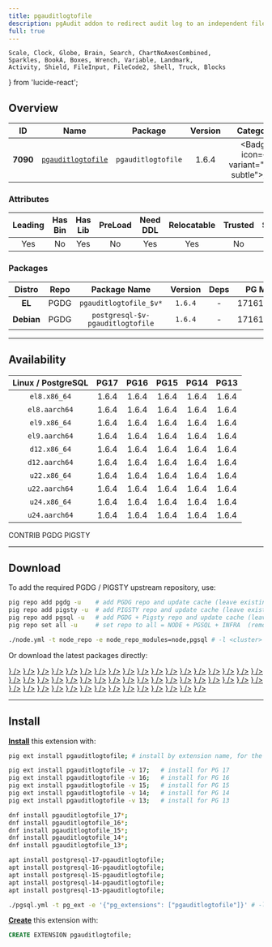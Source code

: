 ```yaml
---
title: pgauditlogtofile
description: pgAudit addon to redirect audit log to an independent file
full: true
---
```


    Scale, Clock, Globe, Brain, Search, ChartNoAxesCombined,
    Sparkles, BookA, Boxes, Wrench, Variable, Landmark,
    Activity, Shield, FileInput, FileCode2, Shell, Truck, Blocks
} from 'lucide-react';

## Overview

| <TooltipIconButton tooltip="Extension unique identifier" side="top">ID</TooltipIconButton> | <TooltipIconButton tooltip="Extension name" side="top">Name</TooltipIconButton> | <TooltipIconButton tooltip="Package name for installation" side="top">Package</TooltipIconButton> | <TooltipIconButton tooltip="Latest available extension version" side="top">Version</TooltipIconButton> | <TooltipIconButton tooltip="Extension category" side="top">Category</TooltipIconButton> | <TooltipIconButton tooltip="Open source license" side="top">License</TooltipIconButton> | <TooltipIconButton tooltip="Programming language" side="top">Lang</TooltipIconButton> |
|:--------:|:--------:|:----------:|:--------------:|:---------------------------------------:|:------------------------------------------------------:|:----:|
| **7090** | [`pgauditlogtofile`](https://github.com/fmbiete/pgauditlogtofile) | `pgauditlogtofile` | 1.6.4 | <Badge icon={<Shield />} variant="red-subtle"><a href="/ext/sec" className="no-underline">SEC</a></Badge> | <a href="/ext/list/license#postgresql" className="no-underline"><Badge icon={<Scale />} variant="blue-subtle">PostgreSQL</Badge></a> | <a href="/ext/list/lang#c"><Badge icon={<FileCode2 />} variant="blue-subtle">C</Badge></a> |

### Attributes

| <TooltipIconButton tooltip="The Primary Leading extension in the Package" side="top">Leading</TooltipIconButton> | <TooltipIconButton tooltip="Contains binary utils" side="top">Has Bin</TooltipIconButton> | <TooltipIconButton tooltip="Contains .so shared library files" side="top">Has Lib</TooltipIconButton> | <TooltipIconButton tooltip="Requires preloading via shared_preload_libraries" side="top">PreLoad</TooltipIconButton> | <TooltipIconButton tooltip="Requires CREATE EXTENSION DDL command" side="top">Need DDL</TooltipIconButton> | <TooltipIconButton tooltip="Can be installed in any schema" side="top">Relocatable</TooltipIconButton> | <TooltipIconButton tooltip="Can be created by non-superuser" side="top">Trusted</TooltipIconButton> | <TooltipIconButton tooltip="Schemas used by this extension" side="top">Schemas</TooltipIconButton> |
|:-------:|:-------:|:-------:|:-------:|:--------:|:-----------:|:-------:|:-------:|
| Yes | No | Yes | No | Yes | Yes | No | - |

### Packages

| <TooltipIconButton tooltip="Linux distribution family, EL or Debian" side="top">Distro</TooltipIconButton> | <TooltipIconButton tooltip="Package repository" side="top">Repo</TooltipIconButton> | <TooltipIconButton tooltip="The RPM/DEB Package Name Pattern (replace $v with real pg major)" side="top">Package Name</TooltipIconButton> | <TooltipIconButton tooltip="Latest package version" side="top">Version</TooltipIconButton> | <TooltipIconButton tooltip="RPM/DEB Package dependencies" side="top">Deps</TooltipIconButton> | <TooltipIconButton tooltip="Available in these PostgreSQL Major Versions" side="top">PG Major</TooltipIconButton> |
|:----------:|:--------:|:------------------------:|:-----------:|:------------:|:------------------:|
|   **EL**   | <Badge variant="blue-subtle"><span className="font-bold">PGDG</span></Badge> | `pgauditlogtofile_$v*` | `1.6.4` | - | <Badge variant="green-subtle">17</Badge><Badge variant="green-subtle">16</Badge><Badge variant="green-subtle">15</Badge><Badge variant="green-subtle">14</Badge><Badge variant="green-subtle">13</Badge> |
| **Debian** | <Badge variant="blue-subtle"><span className="font-bold">PGDG</span></Badge> | `postgresql-$v-pgauditlogtofile` | `1.6.4` | - | <Badge variant="green-subtle">17</Badge><Badge variant="green-subtle">16</Badge><Badge variant="green-subtle">15</Badge><Badge variant="green-subtle">14</Badge><Badge variant="green-subtle">13</Badge> |



------

## Availability

| <TooltipIconButton tooltip="Linux Distro Arch / PostgreSQL Major Version" side="top">Linux / PostgreSQL </TooltipIconButton> | **PG17** | **PG16** | **PG15** | **PG14** | **PG13** |
|:-----:|:-----:|:-----:|:-----:|:-----:|:-----:|
| `el8.x86_64` | <Badge variant="blue-subtle">1.6.4</Badge> | <Badge variant="blue-subtle">1.6.4</Badge> | <Badge variant="blue-subtle">1.6.4</Badge> | <Badge variant="blue-subtle">1.6.4</Badge> | <Badge variant="blue-subtle">1.6.4</Badge> |
| `el8.aarch64` | <Badge variant="blue-subtle">1.6.4</Badge> | <Badge variant="blue-subtle">1.6.4</Badge> | <Badge variant="blue-subtle">1.6.4</Badge> | <Badge variant="blue-subtle">1.6.4</Badge> | <Badge variant="blue-subtle">1.6.4</Badge> |
| `el9.x86_64` | <Badge variant="blue-subtle">1.6.4</Badge> | <Badge variant="blue-subtle">1.6.4</Badge> | <Badge variant="blue-subtle">1.6.4</Badge> | <Badge variant="blue-subtle">1.6.4</Badge> | <Badge variant="blue-subtle">1.6.4</Badge> |
| `el9.aarch64` | <Badge variant="blue-subtle">1.6.4</Badge> | <Badge variant="blue-subtle">1.6.4</Badge> | <Badge variant="blue-subtle">1.6.4</Badge> | <Badge variant="blue-subtle">1.6.4</Badge> | <Badge variant="blue-subtle">1.6.4</Badge> |
| `d12.x86_64` | <Badge variant="blue-subtle">1.6.4</Badge> | <Badge variant="blue-subtle">1.6.4</Badge> | <Badge variant="blue-subtle">1.6.4</Badge> | <Badge variant="blue-subtle">1.6.4</Badge> | <Badge variant="blue-subtle">1.6.4</Badge> |
| `d12.aarch64` | <Badge variant="blue-subtle">1.6.4</Badge> | <Badge variant="blue-subtle">1.6.4</Badge> | <Badge variant="blue-subtle">1.6.4</Badge> | <Badge variant="blue-subtle">1.6.4</Badge> | <Badge variant="blue-subtle">1.6.4</Badge> |
| `u22.x86_64` | <Badge variant="blue-subtle">1.6.4</Badge> | <Badge variant="blue-subtle">1.6.4</Badge> | <Badge variant="blue-subtle">1.6.4</Badge> | <Badge variant="blue-subtle">1.6.4</Badge> | <Badge variant="blue-subtle">1.6.4</Badge> |
| `u22.aarch64` | <Badge variant="blue-subtle">1.6.4</Badge> | <Badge variant="blue-subtle">1.6.4</Badge> | <Badge variant="blue-subtle">1.6.4</Badge> | <Badge variant="blue-subtle">1.6.4</Badge> | <Badge variant="blue-subtle">1.6.4</Badge> |
| `u24.x86_64` | <Badge variant="blue-subtle">1.6.4</Badge> | <Badge variant="blue-subtle">1.6.4</Badge> | <Badge variant="blue-subtle">1.6.4</Badge> | <Badge variant="blue-subtle">1.6.4</Badge> | <Badge variant="blue-subtle">1.6.4</Badge> |
| `u24.aarch64` | <Badge variant="blue-subtle">1.6.4</Badge> | <Badge variant="blue-subtle">1.6.4</Badge> | <Badge variant="blue-subtle">1.6.4</Badge> | <Badge variant="blue-subtle">1.6.4</Badge> | <Badge variant="blue-subtle">1.6.4</Badge> |

<Badge variant="green-subtle"><span className="font-black">CONTRIB</span></Badge> <Badge variant="blue-subtle"><span className="font-black">PGDG</span></Badge> <Badge variant="amber-subtle"><span className="font-black">PIGSTY</span></Badge>

------

## Download

To add the required PGDG / PIGSTY upstream repository, use:

```bash tab="pig"
pig repo add pgdg -u    # add PGDG repo and update cache (leave existing repos)
pig repo add pigsty -u  # add PIGSTY repo and update cache (leave existing repos)
pig repo add pgsql -u   # add PGDG + Pigsty repo and update cache (leave existing repos)
pig repo set all -u     # set repo to all = NODE + PGSQL + INFRA  (remove existing repos)
```
```bash tab="pigsty"
./node.yml -t node_repo -e node_repo_modules=node,pgsql # -l <cluster>
```

Or download the latest packages directly:

<Files>
    <Folder name="el8.x86_64">
        <a href="https://download.postgresql.org/pub/repos/yum/17/redhat/rhel-8-x86_64/pgauditlogtofile_17-1.6.4-1PGDG.rhel8.x86_64.rpm"><File name="pgauditlogtofile_17-1.6.4-1PGDG.rhel8.x86_64.rpm" icon={<Package className="text-emerald-500" />} /></a>
        <a href="https://download.postgresql.org/pub/repos/yum/16/redhat/rhel-8-x86_64/pgauditlogtofile_16-1.6.4-1PGDG.rhel8.x86_64.rpm"><File name="pgauditlogtofile_16-1.6.4-1PGDG.rhel8.x86_64.rpm" icon={<Package className="text-emerald-500" />} /></a>
        <a href="https://download.postgresql.org/pub/repos/yum/15/redhat/rhel-8-x86_64/pgauditlogtofile_15-1.6.4-1PGDG.rhel8.x86_64.rpm"><File name="pgauditlogtofile_15-1.6.4-1PGDG.rhel8.x86_64.rpm" icon={<Package className="text-emerald-500" />} /></a>
        <a href="https://download.postgresql.org/pub/repos/yum/14/redhat/rhel-8-x86_64/pgauditlogtofile_14-1.6.4-1PGDG.rhel8.x86_64.rpm"><File name="pgauditlogtofile_14-1.6.4-1PGDG.rhel8.x86_64.rpm" icon={<Package className="text-emerald-500" />} /></a>
        <a href="https://download.postgresql.org/pub/repos/yum/13/redhat/rhel-8-x86_64/pgauditlogtofile_13-1.6.4-1PGDG.rhel8.x86_64.rpm"><File name="pgauditlogtofile_13-1.6.4-1PGDG.rhel8.x86_64.rpm" icon={<Package className="text-emerald-500" />} /></a>
    </Folder>
    <Folder name="el8.aarch64">
        <a href="https://download.postgresql.org/pub/repos/yum/17/redhat/rhel-8-aarch64/pgauditlogtofile_17-1.6.4-1PGDG.rhel8.aarch64.rpm"><File name="pgauditlogtofile_17-1.6.4-1PGDG.rhel8.aarch64.rpm" icon={<Package className="text-orange-500" />} /></a>
        <a href="https://download.postgresql.org/pub/repos/yum/16/redhat/rhel-8-aarch64/pgauditlogtofile_16-1.6.4-1PGDG.rhel8.aarch64.rpm"><File name="pgauditlogtofile_16-1.6.4-1PGDG.rhel8.aarch64.rpm" icon={<Package className="text-orange-500" />} /></a>
        <a href="https://download.postgresql.org/pub/repos/yum/15/redhat/rhel-8-aarch64/pgauditlogtofile_15-1.6.4-1PGDG.rhel8.aarch64.rpm"><File name="pgauditlogtofile_15-1.6.4-1PGDG.rhel8.aarch64.rpm" icon={<Package className="text-orange-500" />} /></a>
        <a href="https://download.postgresql.org/pub/repos/yum/14/redhat/rhel-8-aarch64/pgauditlogtofile_14-1.6.4-1PGDG.rhel8.aarch64.rpm"><File name="pgauditlogtofile_14-1.6.4-1PGDG.rhel8.aarch64.rpm" icon={<Package className="text-orange-500" />} /></a>
        <a href="https://download.postgresql.org/pub/repos/yum/13/redhat/rhel-8-aarch64/pgauditlogtofile_13-1.6.4-1PGDG.rhel8.aarch64.rpm"><File name="pgauditlogtofile_13-1.6.4-1PGDG.rhel8.aarch64.rpm" icon={<Package className="text-orange-500" />} /></a>
    </Folder>
    <Folder name="el9.x86_64">
        <a href="https://download.postgresql.org/pub/repos/yum/17/redhat/rhel-9-x86_64/pgauditlogtofile_17-1.6.4-1PGDG.rhel9.x86_64.rpm"><File name="pgauditlogtofile_17-1.6.4-1PGDG.rhel9.x86_64.rpm" icon={<Package className="text-emerald-500" />} /></a>
        <a href="https://download.postgresql.org/pub/repos/yum/16/redhat/rhel-9-x86_64/pgauditlogtofile_16-1.6.4-1PGDG.rhel9.x86_64.rpm"><File name="pgauditlogtofile_16-1.6.4-1PGDG.rhel9.x86_64.rpm" icon={<Package className="text-emerald-500" />} /></a>
        <a href="https://download.postgresql.org/pub/repos/yum/15/redhat/rhel-9-x86_64/pgauditlogtofile_15-1.6.4-1PGDG.rhel9.x86_64.rpm"><File name="pgauditlogtofile_15-1.6.4-1PGDG.rhel9.x86_64.rpm" icon={<Package className="text-emerald-500" />} /></a>
        <a href="https://download.postgresql.org/pub/repos/yum/14/redhat/rhel-9-x86_64/pgauditlogtofile_14-1.6.4-1PGDG.rhel9.x86_64.rpm"><File name="pgauditlogtofile_14-1.6.4-1PGDG.rhel9.x86_64.rpm" icon={<Package className="text-emerald-500" />} /></a>
        <a href="https://download.postgresql.org/pub/repos/yum/13/redhat/rhel-9-x86_64/pgauditlogtofile_13-1.6.4-1PGDG.rhel9.x86_64.rpm"><File name="pgauditlogtofile_13-1.6.4-1PGDG.rhel9.x86_64.rpm" icon={<Package className="text-emerald-500" />} /></a>
    </Folder>
    <Folder name="el9.aarch64">
        <a href="https://download.postgresql.org/pub/repos/yum/17/redhat/rhel-9-aarch64/pgauditlogtofile_17-1.6.4-1PGDG.rhel9.aarch64.rpm"><File name="pgauditlogtofile_17-1.6.4-1PGDG.rhel9.aarch64.rpm" icon={<Package className="text-orange-500" />} /></a>
        <a href="https://download.postgresql.org/pub/repos/yum/16/redhat/rhel-9-aarch64/pgauditlogtofile_16-1.6.4-1PGDG.rhel9.aarch64.rpm"><File name="pgauditlogtofile_16-1.6.4-1PGDG.rhel9.aarch64.rpm" icon={<Package className="text-orange-500" />} /></a>
        <a href="https://download.postgresql.org/pub/repos/yum/15/redhat/rhel-9-aarch64/pgauditlogtofile_15-1.6.4-1PGDG.rhel9.aarch64.rpm"><File name="pgauditlogtofile_15-1.6.4-1PGDG.rhel9.aarch64.rpm" icon={<Package className="text-orange-500" />} /></a>
        <a href="https://download.postgresql.org/pub/repos/yum/14/redhat/rhel-9-aarch64/pgauditlogtofile_14-1.6.4-1PGDG.rhel9.aarch64.rpm"><File name="pgauditlogtofile_14-1.6.4-1PGDG.rhel9.aarch64.rpm" icon={<Package className="text-orange-500" />} /></a>
        <a href="https://download.postgresql.org/pub/repos/yum/13/redhat/rhel-9-aarch64/pgauditlogtofile_13-1.6.4-1PGDG.rhel9.aarch64.rpm"><File name="pgauditlogtofile_13-1.6.4-1PGDG.rhel9.aarch64.rpm" icon={<Package className="text-orange-500" />} /></a>
    </Folder>
    <Folder name="d12.x86_64">
        <a href="https://apt.postgresql.org/pub/repos/apt/pool/main/p/pgauditlogtofile/postgresql-17-pgauditlogtofile_1.6.4-1.pgdg120+1_arm64.deb"><File name="postgresql-17-pgauditlogtofile_1.6.4-1.pgdg120+1_arm64.deb" icon={<Box className="text-emerald-500" />} /></a>
        <a href="https://apt.postgresql.org/pub/repos/apt/pool/main/p/pgauditlogtofile/postgresql-16-pgauditlogtofile_1.6.4-1.pgdg120+1_arm64.deb"><File name="postgresql-16-pgauditlogtofile_1.6.4-1.pgdg120+1_arm64.deb" icon={<Box className="text-emerald-500" />} /></a>
        <a href="https://apt.postgresql.org/pub/repos/apt/pool/main/p/pgauditlogtofile/postgresql-15-pgauditlogtofile_1.6.4-1.pgdg120+1_arm64.deb"><File name="postgresql-15-pgauditlogtofile_1.6.4-1.pgdg120+1_arm64.deb" icon={<Box className="text-emerald-500" />} /></a>
        <a href="https://apt.postgresql.org/pub/repos/apt/pool/main/p/pgauditlogtofile/postgresql-14-pgauditlogtofile_1.6.4-1.pgdg120+1_arm64.deb"><File name="postgresql-14-pgauditlogtofile_1.6.4-1.pgdg120+1_arm64.deb" icon={<Box className="text-emerald-500" />} /></a>
        <a href="https://apt.postgresql.org/pub/repos/apt/pool/main/p/pgauditlogtofile/postgresql-13-pgauditlogtofile_1.6.4-1.pgdg120+1_arm64.deb"><File name="postgresql-13-pgauditlogtofile_1.6.4-1.pgdg120+1_arm64.deb" icon={<Box className="text-emerald-500" />} /></a>
    </Folder>
    <Folder name="d12.aarch64">
        <a href="https://apt.postgresql.org/pub/repos/apt/pool/main/p/pgauditlogtofile/postgresql-17-pgauditlogtofile_1.6.4-1.pgdg120+1_amd64.deb"><File name="postgresql-17-pgauditlogtofile_1.6.4-1.pgdg120+1_amd64.deb" icon={<Box className="text-orange-500" />} /></a>
        <a href="https://apt.postgresql.org/pub/repos/apt/pool/main/p/pgauditlogtofile/postgresql-16-pgauditlogtofile_1.6.4-1.pgdg120+1_amd64.deb"><File name="postgresql-16-pgauditlogtofile_1.6.4-1.pgdg120+1_amd64.deb" icon={<Box className="text-orange-500" />} /></a>
        <a href="https://apt.postgresql.org/pub/repos/apt/pool/main/p/pgauditlogtofile/postgresql-15-pgauditlogtofile_1.6.4-1.pgdg120+1_amd64.deb"><File name="postgresql-15-pgauditlogtofile_1.6.4-1.pgdg120+1_amd64.deb" icon={<Box className="text-orange-500" />} /></a>
        <a href="https://apt.postgresql.org/pub/repos/apt/pool/main/p/pgauditlogtofile/postgresql-14-pgauditlogtofile_1.6.4-1.pgdg120+1_amd64.deb"><File name="postgresql-14-pgauditlogtofile_1.6.4-1.pgdg120+1_amd64.deb" icon={<Box className="text-orange-500" />} /></a>
        <a href="https://apt.postgresql.org/pub/repos/apt/pool/main/p/pgauditlogtofile/postgresql-13-pgauditlogtofile_1.6.4-1.pgdg120+1_amd64.deb"><File name="postgresql-13-pgauditlogtofile_1.6.4-1.pgdg120+1_amd64.deb" icon={<Box className="text-orange-500" />} /></a>
    </Folder>
    <Folder name="u22.x86_64">
        <a href="https://apt.postgresql.org/pub/repos/apt/pool/main/p/pgauditlogtofile/postgresql-17-pgauditlogtofile_1.6.4-1.pgdg22.04+1_amd64.deb"><File name="postgresql-17-pgauditlogtofile_1.6.4-1.pgdg22.04+1_amd64.deb" icon={<Box className="text-emerald-500" />} /></a>
        <a href="https://apt.postgresql.org/pub/repos/apt/pool/main/p/pgauditlogtofile/postgresql-16-pgauditlogtofile_1.6.4-1.pgdg22.04+1_amd64.deb"><File name="postgresql-16-pgauditlogtofile_1.6.4-1.pgdg22.04+1_amd64.deb" icon={<Box className="text-emerald-500" />} /></a>
        <a href="https://apt.postgresql.org/pub/repos/apt/pool/main/p/pgauditlogtofile/postgresql-15-pgauditlogtofile_1.6.4-1.pgdg22.04+1_amd64.deb"><File name="postgresql-15-pgauditlogtofile_1.6.4-1.pgdg22.04+1_amd64.deb" icon={<Box className="text-emerald-500" />} /></a>
        <a href="https://apt.postgresql.org/pub/repos/apt/pool/main/p/pgauditlogtofile/postgresql-14-pgauditlogtofile_1.6.4-1.pgdg22.04+1_amd64.deb"><File name="postgresql-14-pgauditlogtofile_1.6.4-1.pgdg22.04+1_amd64.deb" icon={<Box className="text-emerald-500" />} /></a>
        <a href="https://apt.postgresql.org/pub/repos/apt/pool/main/p/pgauditlogtofile/postgresql-13-pgauditlogtofile_1.6.4-1.pgdg22.04+1_amd64.deb"><File name="postgresql-13-pgauditlogtofile_1.6.4-1.pgdg22.04+1_amd64.deb" icon={<Box className="text-emerald-500" />} /></a>
    </Folder>
    <Folder name="u22.aarch64">
        <a href="https://apt.postgresql.org/pub/repos/apt/pool/main/p/pgauditlogtofile/postgresql-17-pgauditlogtofile_1.6.4-1.pgdg22.04+1_arm64.deb"><File name="postgresql-17-pgauditlogtofile_1.6.4-1.pgdg22.04+1_arm64.deb" icon={<Box className="text-orange-500" />} /></a>
        <a href="https://apt.postgresql.org/pub/repos/apt/pool/main/p/pgauditlogtofile/postgresql-16-pgauditlogtofile_1.6.4-1.pgdg22.04+1_arm64.deb"><File name="postgresql-16-pgauditlogtofile_1.6.4-1.pgdg22.04+1_arm64.deb" icon={<Box className="text-orange-500" />} /></a>
        <a href="https://apt.postgresql.org/pub/repos/apt/pool/main/p/pgauditlogtofile/postgresql-15-pgauditlogtofile_1.6.4-1.pgdg22.04+1_arm64.deb"><File name="postgresql-15-pgauditlogtofile_1.6.4-1.pgdg22.04+1_arm64.deb" icon={<Box className="text-orange-500" />} /></a>
        <a href="https://apt.postgresql.org/pub/repos/apt/pool/main/p/pgauditlogtofile/postgresql-14-pgauditlogtofile_1.6.4-1.pgdg22.04+1_arm64.deb"><File name="postgresql-14-pgauditlogtofile_1.6.4-1.pgdg22.04+1_arm64.deb" icon={<Box className="text-orange-500" />} /></a>
        <a href="https://apt.postgresql.org/pub/repos/apt/pool/main/p/pgauditlogtofile/postgresql-13-pgauditlogtofile_1.6.4-1.pgdg22.04+1_arm64.deb"><File name="postgresql-13-pgauditlogtofile_1.6.4-1.pgdg22.04+1_arm64.deb" icon={<Box className="text-orange-500" />} /></a>
    </Folder>
    <Folder name="u24.x86_64">
        <a href="https://apt.postgresql.org/pub/repos/apt/pool/main/p/pgauditlogtofile/postgresql-17-pgauditlogtofile_1.6.4-1.pgdg24.04+1_amd64.deb"><File name="postgresql-17-pgauditlogtofile_1.6.4-1.pgdg24.04+1_amd64.deb" icon={<Box className="text-emerald-500" />} /></a>
        <a href="https://apt.postgresql.org/pub/repos/apt/pool/main/p/pgauditlogtofile/postgresql-16-pgauditlogtofile_1.6.4-1.pgdg24.04+1_amd64.deb"><File name="postgresql-16-pgauditlogtofile_1.6.4-1.pgdg24.04+1_amd64.deb" icon={<Box className="text-emerald-500" />} /></a>
        <a href="https://apt.postgresql.org/pub/repos/apt/pool/main/p/pgauditlogtofile/postgresql-15-pgauditlogtofile_1.6.4-1.pgdg24.04+1_amd64.deb"><File name="postgresql-15-pgauditlogtofile_1.6.4-1.pgdg24.04+1_amd64.deb" icon={<Box className="text-emerald-500" />} /></a>
        <a href="https://apt.postgresql.org/pub/repos/apt/pool/main/p/pgauditlogtofile/postgresql-14-pgauditlogtofile_1.6.4-1.pgdg24.04+1_amd64.deb"><File name="postgresql-14-pgauditlogtofile_1.6.4-1.pgdg24.04+1_amd64.deb" icon={<Box className="text-emerald-500" />} /></a>
        <a href="https://apt.postgresql.org/pub/repos/apt/pool/main/p/pgauditlogtofile/postgresql-13-pgauditlogtofile_1.6.4-1.pgdg24.04+1_amd64.deb"><File name="postgresql-13-pgauditlogtofile_1.6.4-1.pgdg24.04+1_amd64.deb" icon={<Box className="text-emerald-500" />} /></a>
    </Folder>
    <Folder name="u24.aarch64">
        <a href="https://apt.postgresql.org/pub/repos/apt/pool/main/p/pgauditlogtofile/postgresql-17-pgauditlogtofile_1.6.4-1.pgdg24.04+1_arm64.deb"><File name="postgresql-17-pgauditlogtofile_1.6.4-1.pgdg24.04+1_arm64.deb" icon={<Box className="text-orange-500" />} /></a>
        <a href="https://apt.postgresql.org/pub/repos/apt/pool/main/p/pgauditlogtofile/postgresql-16-pgauditlogtofile_1.6.4-1.pgdg24.04+1_arm64.deb"><File name="postgresql-16-pgauditlogtofile_1.6.4-1.pgdg24.04+1_arm64.deb" icon={<Box className="text-orange-500" />} /></a>
        <a href="https://apt.postgresql.org/pub/repos/apt/pool/main/p/pgauditlogtofile/postgresql-15-pgauditlogtofile_1.6.4-1.pgdg24.04+1_arm64.deb"><File name="postgresql-15-pgauditlogtofile_1.6.4-1.pgdg24.04+1_arm64.deb" icon={<Box className="text-orange-500" />} /></a>
        <a href="https://apt.postgresql.org/pub/repos/apt/pool/main/p/pgauditlogtofile/postgresql-14-pgauditlogtofile_1.6.4-1.pgdg24.04+1_arm64.deb"><File name="postgresql-14-pgauditlogtofile_1.6.4-1.pgdg24.04+1_arm64.deb" icon={<Box className="text-orange-500" />} /></a>
        <a href="https://apt.postgresql.org/pub/repos/apt/pool/main/p/pgauditlogtofile/postgresql-13-pgauditlogtofile_1.6.4-1.pgdg24.04+1_arm64.deb"><File name="postgresql-13-pgauditlogtofile_1.6.4-1.pgdg24.04+1_arm64.deb" icon={<Box className="text-orange-500" />} /></a>
    </Folder>
</Files>

------

## Install

[**Install**](/docs/pgsql/extension/install) this extension with:

```bash tab="pig"
pig ext install pgauditlogtofile; # install by extension name, for the current active PG version

pig ext install pgauditlogtofile -v 17;   # install for PG 17
pig ext install pgauditlogtofile -v 16;   # install for PG 16
pig ext install pgauditlogtofile -v 15;   # install for PG 15
pig ext install pgauditlogtofile -v 14;   # install for PG 14
pig ext install pgauditlogtofile -v 13;   # install for PG 13
```
```bash tab="yum" 
dnf install pgauditlogtofile_17*;
dnf install pgauditlogtofile_16*;
dnf install pgauditlogtofile_15*;
dnf install pgauditlogtofile_14*;
dnf install pgauditlogtofile_13*;
```
```bash tab="apt" 
apt install postgresql-17-pgauditlogtofile;
apt install postgresql-16-pgauditlogtofile;
apt install postgresql-15-pgauditlogtofile;
apt install postgresql-14-pgauditlogtofile;
apt install postgresql-13-pgauditlogtofile;
```
```bash tab="ansible"
./pgsql.yml -t pg_ext -e '{"pg_extensions": ["pgauditlogtofile"]}' # -l <cls>
```

[**Create**](/docs/pgsql/extension/create) this extension with:

```sql
CREATE EXTENSION pgauditlogtofile;
```


